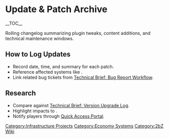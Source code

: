 {{Short description|Rolling changelog summarizing plugin tweaks, content additions, and technical maintenance windows}}
= Update & Patch Archive =
{{2bZ Navbox}}
__TOC__

Rolling changelog summarizing plugin tweaks, content additions, and technical maintenance
windows.

== How to Log Updates ==
* Record date, time, and summary for each patch.
* Reference affected systems like [[Category:Infrastructure Projects]].
* Link related bug tickets from [[Technical Brief: Bug Report Workflow]].

== Research ==
* Compare against [[Technical Brief: Version Upgrade Log]].
* Highlight impacts to [[Category:Economy Systems]].
* Notify players through [[Quick Access Portal]].

[[Category:2bZ Wiki]]
